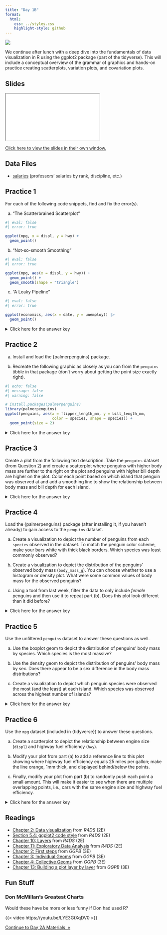 ```yaml
---
title: "Day 1B"
format:
  html:
    css: ../styles.css
    highlight-style: github
---
```


![](../img/charts_2780E3.svg){.hero}


We continue after lunch with a deep dive into the fundamentals of data visualization in R using the ggplot2 package (part of the tidyverse). This will include a conceptual overview of the grammar of graphics and hands-on practice creating scatterplots, variation plots, and covariation plots.

## Slides

<iframe class="slide-deck" src="./Slides/1B_Slides.html" title="Day 1B Slideshow">
</iframe>

[Click here to view the slides in their own window.](./Slides/1B_Slides.html)

## Data Files

- <a href="salaries.csv" download="salaries.csv">salaries</a>
(professors' salaries by rank, discipline, etc.)

## Practice 1

For each of the following code snippets, find and fix the error(s).

a) "The Scatterbrained Scatterplot"

```r
#| eval: false
#| error: true

ggplot(mpg, x = displ, y = hwy) + 
  geom_point()
```

b) "Not-so-smooth Smoothing"

```r
#| eval: false
#| error: true

ggplot(mpg, aes(x = displ, y = hwy)) + 
  geom_point() +
  geom_smooth(shape = "triangle")
```

c) "A Leaky Pipeline"

```r
#| eval: false
#| error: true

ggplot(economics, aes(x = date, y = unemploy)) |> 
  geom_point()
```

<p><details>
<summary>Click here for the answer key</summary>
<blockquote>

**Part (a)**

The code forgot to put the mappings inside `aes()`.

```r
#| message: false

library(tidyverse)
ggplot(mpg, aes(x = displ, y = hwy)) +
  geom_point() 
```

**Part (b)**

The code tried to set the shape aesthetic for the wrong geom (smooths don't have shapes).

```r
#| message: false

ggplot(mpg, aes(x = displ, y = hwy)) + 
  geom_point(shape = "triangle") +
  geom_smooth()
```

**Part (c)**

The code used pipes instead of plus signs to connect ggplot2 commands.

```r
ggplot(economics, aes(x = date, y = unemploy)) +
  geom_point()
```

</blockquote></details></p>

## Practice 2

a) Install and load the \{palmerpenguins\} package.

b) Recreate the following graphic as closely as you can from the `penguins` tibble in that package (don't worry about getting the point size exactly right).

```r
#| echo: false
#| message: false
#| warning: false

# install.packages(palmerpenguins)
library(palmerpenguins)
ggplot(penguins, aes(x = flipper_length_mm, y = bill_length_mm,
                     color = species, shape = species)) +
  geom_point(size = 2)
```


<p><details>
<summary>Click here for the answer key</summary>
<blockquote>

**Answer (a)**

```r
#| comment: "#>"
#| collapse: true

# Extra pane > Packages tab > Install button > palmerpenguins > Install
# Or, in console: install.packages(palmerpenguins)

library(palmerpenguins)
```

**Answer (b)**

```r
#| comment: "#>"
#| collapse: true
#| warning: false

ggplot(penguins, aes(x = flipper_length_mm, y = bill_length_mm,
                     color = species, shape = species)) +
  geom_point(size = 2)
```

</blockquote>
</details></p>

## Practice 3

Create a plot from the following text description. Take the `penguins` dataset (from Question 2) and create a scatterplot where penguins with higher body mass are further to the right on the plot and penguins with higher bill depth are higher on the plot. Color each point based on which island that penguin was observed at and add a smoothing line to show the relationship between body mass and bill depth for each island.

<p><details>
<summary>Click here for the answer key</summary>
<blockquote>

```r
#| message: false
#| warning: false

ggplot(penguins, aes(x = body_mass_g, y = bill_depth_mm, color = island)) + 
  geom_point() +
  geom_smooth()
```

</blockquote></details></p>

## Practice 4

Load the \{palmerpenguins\} package (after installing it, if you haven't already) to gain access to the `penguins` dataset.

a) Create a visualization to depict the number of penguins from each `species` observed in the dataset. To match the penguin color scheme, make your bars white with thick black borders. Which species was least commonly observed? 

b) Create a visualization to depict the distribution of the penguins' observed body mass (`body_mass_g`). You can choose whether to use a histogram or density plot. What were some common values of body mass for the observed penguins?

c) Using a tool from last week, filter the data to only include *female* penguins and then use it to repeat part (b). Does this plot look different than it did before?

<p><details>
<summary>Click here for the answer key</summary>
<blockquote>

**Part (a)**

```r
#| message: false
library(tidyverse)
library(palmerpenguins)
ggplot(penguins, aes(x = species)) + 
  geom_bar(fill = "white", color = "black", linewidth = 2)
```

The chinstrap species was the least commonly observed.

**Part (b)**

```r
ggplot(penguins, aes(x = body_mass_g)) + 
  geom_density(linewidth = 2, fill = "white")
```

Most of the penguins were around 3500 g, but the masses ranged from a bit below 3000 to a bit above 6000.

**Part (c)**

```r
penguinsF <- penguins |> filter(sex == "female")
ggplot(penguinsF, aes(x = body_mass_g)) + 
  geom_density(linewidth = 2, fill = "white")
```

Yes, it has two humps (i.e., common values) now: around 3500 and around 4750. We call this shape a "bimodal" distribution.

</blockquote></details></p>

## Practice 5

Use the unfiltered `penguins` dataset to answer these questions as well.

a) Use the boxplot geom to depict the distribution of penguins' body mass by species. Which species is the most massive?

b) Use the density geom to depict the distribution of penguins' body mass by sex. Does there appear to be a sex difference in the body mass distributions?

c) Create a visualization to depict which penguin species were observed the most (and the least) at each island. Which species was observed across the highest number of islands?

<p><details>
<summary>Click here for the answer key</summary>
<blockquote>

**Part (a)**

```r
ggplot(penguins, aes(x = body_mass_g, y = species)) + geom_boxplot()
```

The Gentoo species have the highest body mass distribution.

**Part (b)**

```r
ggplot(penguins, aes(x = body_mass_g, color = sex)) + 
  geom_density(linewidth = 1)
```

The male distribution seems shifted higher relative to the female distribution, though the two overlap.

**Part (c)**

```r
ggplot(penguins, aes(x = species, y = island)) + 
  geom_jitter(width = 0.25, height = 0.25)
```

The Adelie species was the only one observed at all three islands.

</blockquote></details></p>

## Practice 6

Use the `mpg` dataset (included in \{tidyverse\}) to answer these questions.

a) Create a scatterplot to depict the relationship between engine size (`displ`) and highway fuel efficiency (`hwy`).

b) Modify your plot from part (a) to add a reference line to this plot showing where highway fuel efficiency equals 25 miles per gallon; make the line orange, 1mm thick, and displayed behind/below the points.

c) Finally, modify your plot from part (b) to randomly push each point a small amount. This will make it easier to see when there are multiple overlapping points, i.e., cars with the same engine size and highway fuel efficiency.

<p><details>
<summary>Click here for the answer key</summary>
<blockquote>

**Part (a)**

```r
ggplot(mpg, aes(x = displ, y = hwy)) + geom_point()
```

**Part (b)**

```r
ggplot(mpg, aes(x = displ, y = hwy)) + 
  geom_hline(yintercept = 25, color = "orange", linewidth = 1) +
  geom_point()
```

**Part (c)**

```r
ggplot(mpg, aes(x = displ, y = hwy)) + 
  geom_hline(yintercept = 25, color = "orange", linewidth = 1) +
  geom_jitter()
```

Jittering can be helpful for continuous variables too! Consider this whenever you have overlapping points.

</blockquote></details></p>

## Readings

- [Chapter 2: Data visualization](https://r4ds.hadley.nz/data-visualize.html) from *R4DS* (2E)
- [Section 5.4: ggplot2 code style](https://r4ds.hadley.nz/workflow-style.html#ggplot2) from *R4DS* (2E)
- [Chapter 10: Layers](https://r4ds.hadley.nz/layers.html) from *R4DS* (2E)
- [Chapter 11: Exploratory Data Analysis](https://r4ds.hadley.nz/eda) from *R4DS* (2E)
- [Chapter 2: First steps](https://ggplot2-book.org/getting-started.html) from *GGPB* (3E)
- [Chapter 3: Individual Geoms](https://ggplot2-book.org/individual-geoms.html) from *GGPB* (3E)
- [Chapter 4: Collective Geoms](https://ggplot2-book.org/collective-geoms.html) from *GGPB* (3E)
- [Chapter 13: Building a plot layer by layer](https://ggplot2-book.org/layers.html) from *GGPB* (3E)


## Fun Stuff

### Don McMillan's Greatest Charts

Would these have be more or less funny if Don had used R?

{{< video https://youtu.be/LYE3GtXqDV0 >}}

::: {.text-center}
<a href="../Day2/day2A.html" class="btn btn-primary mt-5" role="button" >Continue to Day 2A Materials&nbsp;&nbsp;&raquo;</a>
:::
